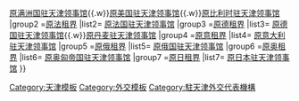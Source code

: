 {{Navbox
|name  = 天津市原有领事馆
|title = 天津市原有领事馆
|image = [[File:Russian consulate in Tientsin.jpg|100px]]
|above =  
|group1 = [[天津英租界|原英租界]]
|list1 = [[天津英国领事署大楼|原英国驻天津领事馆]]{{.w}}[[颜惠庆故居|原满洲国驻天津领事馆]]{{.w}}[[天津利华大楼|原美国驻天津领事馆]]{{.w}}[[天津华比银行大楼|原比利时驻天津领事馆]]
|group2 =[[天津法租界|原法租界]] 
|list2=  [[原法国驻天津领事馆]]
|group3 =[[天津德租界|原德租界]] 
|list3=  [[原德国驻天津领事馆]]{{.w}}[[原丹麦驻天津领事馆]]
|group4 =[[天津意租界|原意租界]] 
|list4=  [[原意大利驻天津领事馆]]
|group5 =[[天津俄租界|原俄租界]] 
|list5=  [[原俄国驻天津领事馆]]
|group6 =[[天津奥租界|原奥租界]] 
|list6=  [[原奥匈帝国驻天津领事馆]]
|group7 =[[天津日租界|原日租界]] 
|list7=  [[原日本驻天津领事馆]]
}}<noinclude>

[[Category:天津模板]]
[[Category:外交模板]]
[[Category:駐天津外交代表機構]]
</noinclude>